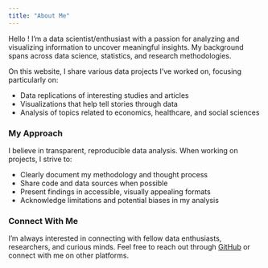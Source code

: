 ```yaml
---
title: "About Me"
---
```

<div class="row">
  <div class="col-md-8">
  <p>Hello ! I'm a data scientist/enthusiast with a passion for analyzing and visualizing information to uncover meaningful insights. My background spans across data science, statistics, and research methodologies.</p></p>
  </div>
</div>
<p>On this website, I share various data projects I've worked on, focusing particularly on:</p>
  <ul>
    <li>Data replications of interesting studies and articles</li>
    <li>Visualizations that help tell stories through data</li>
    <li>Analysis of topics related to economics, healthcare, and social sciences</li>
  </ul>
  
  <h3>My Approach</h3>
  
  <p>I believe in transparent, reproducible data analysis. When working on projects, I strive to:</p>
  
  <ul>
    <li>Clearly document my methodology and thought process</li>
    <li>Share code and data sources when possible</li>
    <li>Present findings in accessible, visually appealing formats</li>
    <li>Acknowledge limitations and potential biases in my analysis</li>
  </ul>
  
  <h3>Connect With Me</h3>
    
  <p>I'm always interested in connecting with fellow data enthusiasts, researchers, and curious minds. Feel free to reach out through <a href="https://github.com/kkardousk">GitHub</a> or connect with me on other platforms.</p>
  </div>
  
  <div class="col-md-4">